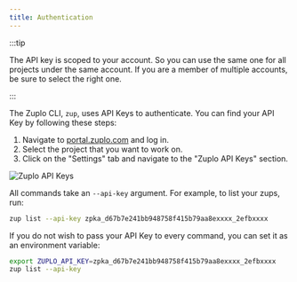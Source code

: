 ```yaml
---
title: Authentication
---
```


:::tip

The API key is scoped to your account. So you can use the same one for all
projects under the same account. If you are a member of multiple accounts, be
sure to select the right one.

:::

The Zuplo CLI, `zup`, uses API Keys to authenticate. You can find your API Key
by following these steps:

1. Navigate to [portal.zuplo.com](https://portal.zuplo.com) and log in.
2. Select the project that you want to work on.
3. Click on the "Settings" tab and navigate to the "Zuplo API Keys" section.

![Zuplo API Keys](https://cdn.zuplo.com/assets/495192f5-cf33-42c3-b4d6-8090db99117c.png)

All commands take an `--api-key` argument. For example, to list your zups, run:

```bash
zup list --api-key zpka_d67b7e241bb948758f415b79aa8exxxx_2efbxxxx
```

If you do not wish to pass your API Key to every command, you can set it as an
environment variable:

```bash
export ZUPLO_API_KEY=zpka_d67b7e241bb948758f415b79aa8exxxx_2efbxxxx
zup list --api-key
```
